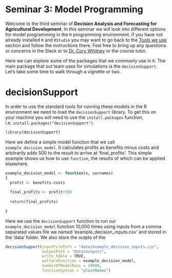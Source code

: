 # Seminar 3: Model Programming

Welcome to the third seminar of **Decision Analysis and Forecasting for Agricultural Development**. In this seminar we will look into different options for model programming in the `R` programming environment. if you have not already installed `R` and `RStudio` you may want to go back to the [Tools we use](#tools) section and follow the instructions there. Feel free to bring up any questions or concerns in the Slack or to [Dr. Cory Whitney](mailto:cory.whitney@uni-bonn.de?subject=[Seminar_4]%20Decision%20Analysis%20Lecture) or the course tutor.

<!-- Causal model / diagram / Impact pathway / Theory of change -->

Here we can explore some of the packages that we commonly use in `R`. The main package that out team uses for simulations is the `decisionSupport`. Let's take some time to walk through a vignette or two.

# decisionSupport

In order to use the standard tools for running these models in the R environment we need to load the `decisionSupport` library. To get this on your machine you will need to use the `install.packages` function, i.e. `install.packages("decisionSupport")`. 

```r
library(decisionSupport)
```

Here we define a simple model function that we call `example_decision_model`. It calculates profits as benefits minus costs and arbitrarily adds 500 to the result to arrive at 'final_profits'. This simple example shows us how to use `function`, the results of which can be applied elsewhere. 

```r
example_decision_model <- function(x, varnames)
{
  profit <- benefits-costs
  
  final_profits <- profit+500
  
  return(final_profits)
  
}
```

Here we use the `decisionSupport` function to run our `example_decision_model` function 10,000 times using inputs from a comma separated values file we named 'example_decision_inputs.csv' and stored in the 'data' folder. We also store the outpts of the 

```r
decisionSupport(inputFilePath = "data/example_decision_inputs.csv", 
                outputPath = "data/outputs", 
                write_table = TRUE, 
                welfareFunction = example_decision_model, 
                numberOfModelRuns = 10000, 
                functionSyntax = "plainNames")
```

<!-- -	RSTAN, Other modeling programs - Betancourt’s work (selected blogs, talks, git repos, Stan, HCMC) -->
<!-- -	Yihui (markdown etc.) -->
<!-- -	Assignments:  -->
<!-- -	1. “episode 3, with Colin Carroll. He mentions Tom Rainforth's thesis.”  – Alex Andorra (about his interview with Colin Carol on the podcast Learning Bayesian Statistics) -->
<!-- -	Rainforth, Tom. “Automating Inference, Learning, and Design Using Probabilistic Programming.” Doctor of Philosophy, University of Oxford, 2017. -->
